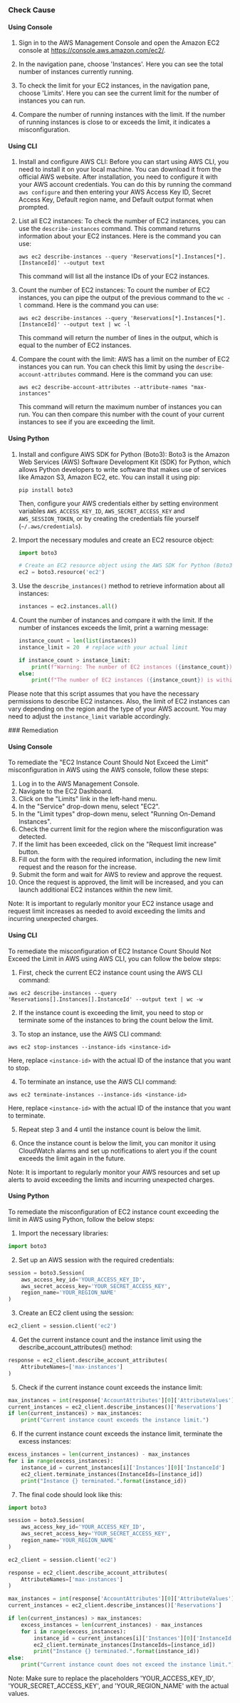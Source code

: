 

<Tabs><Tab title='Cause'>
### Check Cause

#### Using Console

1. Sign in to the AWS Management Console and open the Amazon EC2 console at https://console.aws.amazon.com/ec2/.
   
2. In the navigation pane, choose 'Instances'. Here you can see the total number of instances currently running.

3. To check the limit for your EC2 instances, in the navigation pane, choose 'Limits'. Here you can see the current limit for the number of instances you can run.

4. Compare the number of running instances with the limit. If the number of running instances is close to or exceeds the limit, it indicates a misconfiguration.

#### Using CLI

1. Install and configure AWS CLI: Before you can start using AWS CLI, you need to install it on your local machine. You can download it from the official AWS website. After installation, you need to configure it with your AWS account credentials. You can do this by running the command `aws configure` and then entering your AWS Access Key ID, Secret Access Key, Default region name, and Default output format when prompted.

2. List all EC2 instances: To check the number of EC2 instances, you can use the `describe-instances` command. This command returns information about your EC2 instances. Here is the command you can use:

   ```
   aws ec2 describe-instances --query 'Reservations[*].Instances[*].[InstanceId]' --output text
   ```

   This command will list all the instance IDs of your EC2 instances.

3. Count the number of EC2 instances: To count the number of EC2 instances, you can pipe the output of the previous command to the `wc -l` command. Here is the command you can use:

   ```
   aws ec2 describe-instances --query 'Reservations[*].Instances[*].[InstanceId]' --output text | wc -l
   ```

   This command will return the number of lines in the output, which is equal to the number of EC2 instances.

4. Compare the count with the limit: AWS has a limit on the number of EC2 instances you can run. You can check this limit by using the `describe-account-attributes` command. Here is the command you can use:

   ```
   aws ec2 describe-account-attributes --attribute-names "max-instances"
   ```

   This command will return the maximum number of instances you can run. You can then compare this number with the count of your current instances to see if you are exceeding the limit.

#### Using Python

1. Install and configure AWS SDK for Python (Boto3): Boto3 is the Amazon Web Services (AWS) Software Development Kit (SDK) for Python, which allows Python developers to write software that makes use of services like Amazon S3, Amazon EC2, etc. You can install it using pip:

   ```
   pip install boto3
   ```
   Then, configure your AWS credentials either by setting environment variables `AWS_ACCESS_KEY_ID`, `AWS_SECRET_ACCESS_KEY` and `AWS_SESSION_TOKEN`, or by creating the credentials file yourself (`~/.aws/credentials`).

2. Import the necessary modules and create an EC2 resource object:

   ```python
   import boto3

   # Create an EC2 resource object using the AWS SDK for Python (Boto3)
   ec2 = boto3.resource('ec2')
   ```

3. Use the `describe_instances()` method to retrieve information about all instances:

   ```python
   instances = ec2.instances.all()
   ```

4. Count the number of instances and compare it with the limit. If the number of instances exceeds the limit, print a warning message:

   ```python
   instance_count = len(list(instances))
   instance_limit = 20  # replace with your actual limit

   if instance_count > instance_limit:
       print(f"Warning: The number of EC2 instances ({instance_count}) exceeds the limit ({instance_limit})")
   else:
       print(f"The number of EC2 instances ({instance_count}) is within the limit ({instance_limit})")
   ```

Please note that this script assumes that you have the necessary permissions to describe EC2 instances. Also, the limit of EC2 instances can vary depending on the region and the type of your AWS account. You may need to adjust the `instance_limit` variable accordingly.

</Tab>

<Tab title='Remediation'>
### Remediation

#### Using Console

To remediate the "EC2 Instance Count Should Not Exceed the Limit" misconfiguration in AWS using the AWS console, follow these steps:

1. Log in to the AWS Management Console.
2. Navigate to the EC2 Dashboard.
3. Click on the "Limits" link in the left-hand menu.
4. In the "Service" drop-down menu, select "EC2".
5. In the "Limit types" drop-down menu, select "Running On-Demand Instances".
6. Check the current limit for the region where the misconfiguration was detected.
7. If the limit has been exceeded, click on the "Request limit increase" button.
8. Fill out the form with the required information, including the new limit request and the reason for the increase.
9. Submit the form and wait for AWS to review and approve the request.
10. Once the request is approved, the limit will be increased, and you can launch additional EC2 instances within the new limit.

Note: It is important to regularly monitor your EC2 instance usage and request limit increases as needed to avoid exceeding the limits and incurring unexpected charges.

#### Using CLI

To remediate the misconfiguration of EC2 Instance Count Should Not Exceed the Limit in AWS using AWS CLI, you can follow the below steps:

1. First, check the current EC2 instance count using the AWS CLI command:
```
aws ec2 describe-instances --query 'Reservations[].Instances[].InstanceId' --output text | wc -w
```

2. If the instance count is exceeding the limit, you need to stop or terminate some of the instances to bring the count below the limit.

3. To stop an instance, use the AWS CLI command:
```
aws ec2 stop-instances --instance-ids <instance-id>
```
Here, replace `<instance-id>` with the actual ID of the instance that you want to stop.

4. To terminate an instance, use the AWS CLI command:
```
aws ec2 terminate-instances --instance-ids <instance-id>
```
Here, replace `<instance-id>` with the actual ID of the instance that you want to terminate.

5. Repeat step 3 and 4 until the instance count is below the limit.

6. Once the instance count is below the limit, you can monitor it using CloudWatch alarms and set up notifications to alert you if the count exceeds the limit again in the future.

Note: It is important to regularly monitor your AWS resources and set up alerts to avoid exceeding the limits and incurring unexpected charges.

#### Using Python

To remediate the misconfiguration of EC2 instance count exceeding the limit in AWS using Python, follow the below steps:

1. Import the necessary libraries:

```python
import boto3
```

2. Set up an AWS session with the required credentials:

```python
session = boto3.Session(
    aws_access_key_id='YOUR_ACCESS_KEY_ID',
    aws_secret_access_key='YOUR_SECRET_ACCESS_KEY',
    region_name='YOUR_REGION_NAME'
)
```

3. Create an EC2 client using the session:

```python
ec2_client = session.client('ec2')
```

4. Get the current instance count and the instance limit using the describe_account_attributes() method:

```python
response = ec2_client.describe_account_attributes(
    AttributeNames=['max-instances']
)
```

5. Check if the current instance count exceeds the instance limit:

```python
max_instances = int(response['AccountAttributes'][0]['AttributeValues'][0]['AttributeValue'])
current_instances = ec2_client.describe_instances()['Reservations']
if len(current_instances) > max_instances:
    print("Current instance count exceeds the instance limit.")
```

6. If the current instance count exceeds the instance limit, terminate the excess instances:

```python
excess_instances = len(current_instances) - max_instances
for i in range(excess_instances):
    instance_id = current_instances[i]['Instances'][0]['InstanceId']
    ec2_client.terminate_instances(InstanceIds=[instance_id])
    print("Instance {} terminated.".format(instance_id))
```

7. The final code should look like this:

```python
import boto3

session = boto3.Session(
    aws_access_key_id='YOUR_ACCESS_KEY_ID',
    aws_secret_access_key='YOUR_SECRET_ACCESS_KEY',
    region_name='YOUR_REGION_NAME'
)

ec2_client = session.client('ec2')

response = ec2_client.describe_account_attributes(
    AttributeNames=['max-instances']
)

max_instances = int(response['AccountAttributes'][0]['AttributeValues'][0]['AttributeValue'])
current_instances = ec2_client.describe_instances()['Reservations']

if len(current_instances) > max_instances:
    excess_instances = len(current_instances) - max_instances
    for i in range(excess_instances):
        instance_id = current_instances[i]['Instances'][0]['InstanceId']
        ec2_client.terminate_instances(InstanceIds=[instance_id])
        print("Instance {} terminated.".format(instance_id))
else:
    print("Current instance count does not exceed the instance limit.")
```

Note: Make sure to replace the placeholders 'YOUR_ACCESS_KEY_ID', 'YOUR_SECRET_ACCESS_KEY', and 'YOUR_REGION_NAME' with the actual values.


</Tab>
</Tabs>